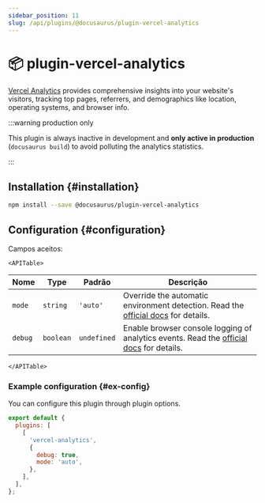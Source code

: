 ```yaml
---
sidebar_position: 11
slug: /api/plugins/@docusaurus/plugin-vercel-analytics
---
```


# 📦 plugin-vercel-analytics


[Vercel Analytics](https://vercel.com/docs/analytics) provides comprehensive insights into your website's visitors, tracking top pages, referrers, and demographics like location, operating systems, and browser info.

:::warning production only

This plugin is always inactive in development and **only active in production** (`docusaurus build`) to avoid polluting the analytics statistics.

:::

## Installation {#installation}

```bash npm2yarn
npm install --save @docusaurus/plugin-vercel-analytics
```

## Configuration {#configuration}

Campos aceitos:

```mdx-code-block
<APITable>
```

| Nome    | Type      | Padrão      | Descrição                                                                                                                                  |
| ------- | --------- | ----------- | ------------------------------------------------------------------------------------------------------------------------------------------ |
| `mode`  | `string`  | `'auto'`    | Override the automatic environment detection. Read the [official docs](https://vercel.com/docs/analytics/package#mode) for details.        |
| `debug` | `boolean` | `undefined` | Enable browser console logging of analytics events. Read the [official docs](https://vercel.com/docs/analytics/package#debug) for details. |

```mdx-code-block
</APITable>
```

### Example configuration {#ex-config}

You can configure this plugin through plugin options.

```js title="docusaurus.config.js"
export default {
  plugins: [
    [
      'vercel-analytics',
      {
        debug: true,
        mode: 'auto',
      },
    ],
  ],
};
```
